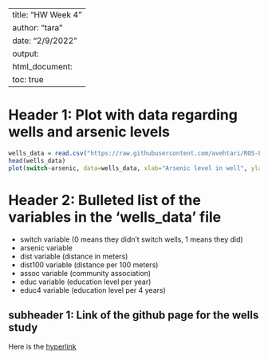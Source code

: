 ---
title: "HW Week 4"
author: "tara"
date: "2/9/2022"
output:
  html_document:
    toc: true
 ---

# Header 1: Plot with data regarding wells and arsenic levels

```r
wells_data = read.csv("https://raw.githubusercontent.com/avehtari/ROS-Examples/master/Arsenic/data/wells.csv", header=TRUE)
head(wells_data)
plot(switch~arsenic, data=wells_data, xlab="Arsenic level in well", ylab="Switching Wells Binary")

```

# Header 2: Bulleted list of the variables in the 'wells_data' file
- switch variable (0 means they didn't switch wells, 1 means they did)
- arsenic variable 
- dist variable (distance in meters)
- dist100 variable (distance per 100 meters)
- assoc variable (community association)
- educ variable (education level per year)
- educ4 variable (education level per 4 years)

## subheader 1: Link of the github page for the wells study
Here is the [hyperlink](https://avehtari.github.io/ROS-Examples/Arsenic/arsenic_logistic_building.html)



